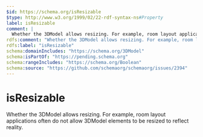 ```yaml
---
$id: https://schema.org/isResizable
$type: http://www.w3.org/1999/02/22-rdf-syntax-ns#Property
label: isResizable
comment: |
  Whether the 3DModel allows resizing. For example, room layout applications often do not allow 3DModel elements to be resized to reflect reality.
rdfs:comment: "Whether the 3DModel allows resizing. For example, room layout applications often do not allow 3DModel elements to be resized to reflect reality."
rdfs:label: "isResizable"
schema:domainIncludes: "https://schema.org/3DModel"
schema:isPartOf: "https://pending.schema.org"
schema:rangeIncludes: "https://schema.org/Boolean"
schema:source: "https://github.com/schemaorg/schemaorg/issues/2394"
---
```


# isResizable

Whether the 3DModel allows resizing. For example, room layout applications often do not allow 3DModel elements to be resized to reflect reality.

